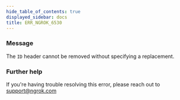 ```yaml
---
hide_table_of_contents: true
displayed_sidebar: docs
title: ERR_NGROK_6530
---
```


### Message

The `ID` header cannot be removed without specifying a replacement.

### Further help

If you're having trouble resolving this error, please reach out to [support@ngrok.com](mailto:support@ngrok.com?subject=Help%20with%20ERR_NGROK_6530)
